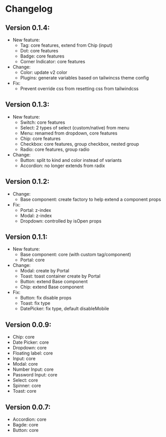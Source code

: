 # Changelog

## Version 0.1.4:

- New feature: 
    - Tag: core features, extend from Chip (input)
    - Dot: core features
    - Badge: core features
    - Corner Indicator: core features 
- Change:
    - Color: update v2 color
    - Plugins: generate variables based on tailwincss theme config
- Fix:
    - Prevent override css from resetting css from tailwindcss

## Version 0.1.3:

- New feature: 
    - Switch: core features
    - Select: 2 types of select (custom/native) from menu 
    - Menu: renamed from dropdown, core features
    - Chip: core features
    - Checkbox: core features, group checkbox, nested group
    - Radio: core features, group radio
- Change:
    - Button: split to kind and color instead of variants
    - Accordion: no longer extends from radix

## Version 0.1.2:

- Change:
    - Base component: create factory to help extend a component props
- Fix:
    - Portal: z-index
    - Modal: z-index
    - Dropdown: controlled by isOpen props

## Version 0.1.1:

- New feature: 
    - Base component: core (with custom tag/component)
    - Portal: core
- Change:
    - Modal: create by Portal
    - Toast: toast container create by Portal
    - Button: extend Base component
    - Chip: extend Base component
- Fix:
    - Button: fix disable props
    - Toast: fix type
    - DatePicker: fix type, default disableMobile

## Version 0.0.9:

- Chip: core
- Date Picker: core
- Dropdown: core
- Floating label: core
- Input: core
- Modal: core
- Number Input: core
- Password Input: core
- Select: core
- Spinner: core
- Toast: core

## Version 0.0.7:

- Accordion: core
- Bagde: core
- Button: core